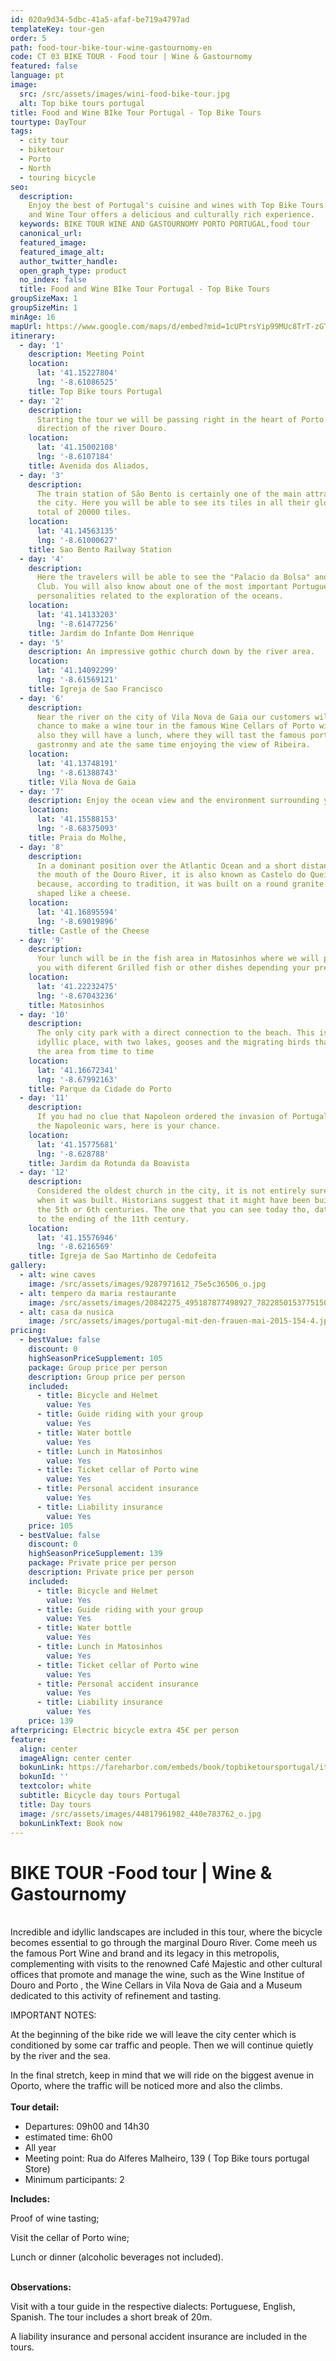 ```yaml
---
id: 020a9d34-5dbc-41a5-afaf-be719a4797ad
templateKey: tour-gen
order: 5
path: food-tour-bike-tour-wine-gastournomy-en
code: CT 03 BIKE TOUR - Food tour | Wine & Gastournomy
featured: false
language: pt
image:
  src: /src/assets/images/wini-food-bike-tour.jpg
  alt: Top bike tours portugal
title: Food and Wine BIke Tour Portugal - Top Bike Tours
tourtype: DayTour
tags:
  - city tour
  - biketour
  - Porto
  - North
  - touring bicycle
seo:
  description:
    Enjoy the best of Portugal's cuisine and wines with Top Bike Tours. Our Food
    and Wine Tour offers a delicious and culturally rich experience.
  keywords: BIKE TOUR WINE AND GASTOURNOMY PORTO PORTUGAL,food tour
  canonical_url:
  featured_image:
  featured_image_alt:
  author_twitter_handle:
  open_graph_type: product
  no_index: false
  title: Food and Wine BIke Tour Portugal - Top Bike Tours
groupSizeMax: 1
groupSizeMin: 1
minAge: 16
mapUrl: https://www.google.com/maps/d/embed?mid=1cUPtrsYip99MUc8TrT-zGT_TNHM
itinerary:
  - day: '1'
    description: Meeting Point
    location:
      lat: '41.15227804'
      lng: '-8.61086525'
    title: Top Bike tours Portugal
  - day: '2'
    description:
      Starting the tour we will be passing right in the heart of Porto in the
      direction of the river Douro.
    location:
      lat: '41.15002108'
      lng: '-8.6107184'
    title: Avenida dos Aliados,
  - day: '3'
    description:
      The train station of São Bento is certainly one of the main attractions of
      the city. Here you will be able to see its tiles in all their glory, a
      total of 20000 tiles.
    location:
      lat: '41.14563135'
      lng: '-8.61000627'
    title: Sao Bento Railway Station
  - day: '4'
    description:
      Here the travelers will be able to see the "Palacio da Bolsa" and the Hard
      Club. You will also know about one of the most important Portuguese
      personalities related to the exploration of the oceans.
    location:
      lat: '41.14133203'
      lng: '-8.61477256'
    title: Jardim do Infante Dom Henrique
  - day: '5'
    description: An impressive gothic church down by the river area.
    location:
      lat: '41.14092299'
      lng: '-8.61569121'
    title: Igreja de Sao Francisco
  - day: '6'
    description:
      Near the river on the city of Vila Nova de Gaia our customers will have a
      chance to make a wine tour in the famous Wine Cellars of Porto wine and
      also they will have a lunch, where they will tast the famous portuguese
      gastronmy and ate the same time enjoying the view of Ribeira.
    location:
      lat: '41.13748191'
      lng: '-8.61388743'
    title: Vila Nova de Gaia
  - day: '7'
    description: Enjoy the ocean view and the environment surrounding you
    location:
      lat: '41.15588153'
      lng: '-8.68375093'
    title: Praia do Molhe,
  - day: '8'
    description:
      In a dominant position over the Atlantic Ocean and a short distance from
      the mouth of the Douro River, it is also known as Castelo do Queijo
      because, according to tradition, it was built on a round granite rock and
      shaped like a cheese.
    location:
      lat: '41.16895594'
      lng: '-8.69019896'
    title: Castle of the Cheese
  - day: '9'
    description:
      Your lunch will be in the fish area in Matosinhos where we will present
      you with diferent Grilled fish or other dishes depending your preferences.
    location:
      lat: '41.22232475'
      lng: '-8.67043236'
    title: Matosinhos
  - day: '10'
    description:
      The only city park with a direct connection to the beach. This is an
      idyllic place, with two lakes, gooses and the migrating birds that visit
      the area from time to time
    location:
      lat: '41.16672341'
      lng: '-8.67992163'
    title: Parque da Cidade do Porto
  - day: '11'
    description:
      If you had no clue that Napoleon ordered the invasion of Portugal during
      the Napoleonic wars, here is your chance.
    location:
      lat: '41.15775681'
      lng: '-8.628788'
    title: Jardim da Rotunda da Boavista
  - day: '12'
    description:
      Considered the oldest church in the city, it is not entirely sure as to
      when it was built. Historians suggest that it might have been build around
      the 5th or 6th centuries. The one that you can see today tho, dates back
      to the ending of the 11th century.
    location:
      lat: '41.15576946'
      lng: '-8.6216569'
    title: Igreja de Sao Martinho de Cedofeita
gallery:
  - alt: wine caves
    image: /src/assets/images/9287971612_75e5c36506_o.jpg
  - alt: tempero da maria restaurante
    image: /src/assets/images/20842275_495187877498927_7822850153775150396_n.jpg
  - alt: casa da nusica
    image: /src/assets/images/portugal-mit-den-frauen-mai-2015-154-4.jpg.jpg
pricing:
  - bestValue: false
    discount: 0
    highSeasonPriceSupplement: 105
    package: Group price per person
    description: Group price per person
    included:
      - title: Bicycle and Helmet
        value: Yes
      - title: Guide riding with your group
        value: Yes
      - title: Water bottle
        value: Yes
      - title: Lunch in Matosinhos
        value: Yes
      - title: Ticket cellar of Porto wine
        value: Yes
      - title: Personal accident insurance
        value: Yes
      - title: Liability insurance
        value: Yes
    price: 105
  - bestValue: false
    discount: 0
    highSeasonPriceSupplement: 139
    package: Private price per person
    description: Private price per person
    included:
      - title: Bicycle and Helmet
        value: Yes
      - title: Guide riding with your group
        value: Yes
      - title: Water bottle
        value: Yes
      - title: Lunch in Matosinhos
        value: Yes
      - title: Ticket cellar of Porto wine
        value: Yes
      - title: Personal accident insurance
        value: Yes
      - title: Liability insurance
        value: Yes
    price: 139
afterpricing: E﻿lectric bicycle extra 45€ per person
feature:
  align: center
  imageAlign: center center
  bokunLink: https://fareharbor.com/embeds/book/topbiketoursportugal/items/268399/calendar/2020/11/?flow=479507&full-items=yes
  bokunId: ''
  textcolor: white
  subtitle: Bicycle day tours Portugal
  title: Day tours
  image: /src/assets/images/44817961982_440e783762_o.jpg
  bokunLinkText: Book now
---
```


# BIKE TOUR -Food tour | Wine & Gastournomy

\
Incredible and idyllic landscapes are included in this tour, where the bicycle
becomes essential to go through the marginal Douro River. Come meeh us the
famous Port Wine and brand and its legacy in this metropolis, complementing with
visits to the renowned Café Majestic and other cultural offices that promote and
manage the wine, such as the Wine Institue of Douro and Porto , the Wine Cellars
in Vila Nova de Gaia and a Museum dedicated to this activity of refinement and
tasting.

IMPORTANT NOTES:

At the beginning of the bike ride we will leave the city center which is
conditioned by some car traffic and people. Then we will continue quietly by the
river and the sea.

In the final stretch, keep in mind that we will ride on the biggest avenue in
Oporto, where the traffic will be noticed more and also the climbs.\
\
**Tour detail:**

- Departures: 09h00 and 14h30
- estimated time: 6h00
- All year
- Meeting point: Rua do Alferes Malheiro, 139 ( Top Bike tours portugal Store)
- Minimum participants: 2

**Includes:**

Proof of wine tasting;

Visit the cellar of Porto wine;

Lunch or dinner (alcoholic beverages not included).

\
**Observations:**

Visit with a tour guide in the respective dialects: Portuguese, English,
Spanish. The tour includes a short break of 20m.

A liability insurance and personal accident insurance are included in the tours.
